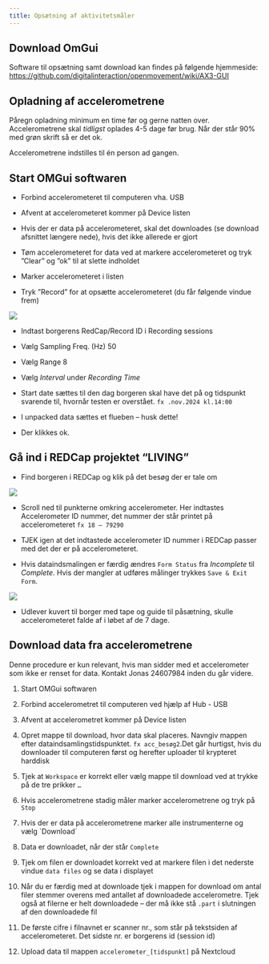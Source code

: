 ---
title: Opsætning af aktivitetsmåler
---

## Download OmGui

Software til opsætning samt download kan findes på følgende hjemmeside: <https://github.com/digitalinteraction/openmovement/wiki/AX3-GUI>

## Opladning af accelerometrene

Påregn opladning minimum en time før og gerne natten over. Accelerometrene skal *tidligst* oplades 4-5 dage før brug. Når der står 90% med grøn skrift så er det ok.

Accelerometrene indstilles til én person ad gangen.

## Start OMGui softwaren

-   Forbind accelerometeret til computeren vha. USB

-   Afvent at accelerometeret kommer på Device listen

-   Hvis der er data på accelerometeret, skal det downloades (se download afsnittet længere nede), hvis det ikke allerede er gjort

-   Tøm accelerometeret for data ved at markere accelerometeret og tryk ”Clear” og ”ok” til at slette indholdet

-   Marker accelerometeret i listen

-   Tryk ”Record” for at opsætte accelerometeret (du får følgende vindue frem)

![](pics/omgui.PNG)

-   Indtast borgerens RedCap/Record ID i Recording sessions

-   Vælg Sampling Freq. (Hz) 50

-   Vælg Range 8

-   Vælg *Interval* under *Recording Time*

-   Start date sættes til den dag borgeren skal have det på og tidspunkt svarende til, hvornår testen er overstået. `fx .nov.2024 kl.14:00`

-   I unpacked data sættes et flueben – husk dette!

-   Der klikkes ok.

## Gå ind i REDCap projektet "LIVING"

-   Find borgeren i REDCap og klik på det besøg der er tale om

![](pics/redc1.PNG)

-   Scroll ned til punkterne omkring accelerometer. Her indtastes Accelerometer ID nummer, det nummer der står printet på accelerometeret `fx 18 – 79290`

-   TJEK igen at det indtastede accelerometer ID nummer i REDCap passer med det der er på accelerometeret.

-   Hvis dataindsmalingen er færdig ændres `Form Status` fra *Incomplete* til *Complete*. Hvis der mangler at udføres målinger trykkes `Save & Exit Form`.

![](pics/acc1.PNG)

-   Udlever kuvert til borger med tape og guide til påsætning, skulle accelerometeret falde af i løbet af de 7 dage.

## Download data fra accelerometrene

::: callout-warning
Denne procedure er kun relevant, hvis man sidder med et accelerometer som ikke er renset for data. Kontakt Jonas 24607984 inden du går videre.
:::

1.  Start OMGui softwaren

2.  Forbind accelerometret til computeren ved hjælp af Hub - USB

3.  Afvent at accelerometret kommer på Device listen

4.  Opret mappe til download, hvor data skal placeres. Navngiv mappen efter dataindsamlingstidspunktet. `fx acc_besøg2`.Det går hurtigst, hvis du downloader til computeren først og herefter uploader til krypteret harddisk

5.  Tjek at `Workspace` er korrekt eller vælg mappe til download ved at trykke på de tre prikker `…`

6.  Hvis accelerometrene stadig måler marker accelerometrene og tryk på `Stop`

7.  Hvis der er data på accelerometrene marker alle instrumenterne og vælg \`Download´

8.  Data er downloadet, når der står `Complete`

9.  Tjek om filen er downloadet korrekt ved at markere filen i det nederste vindue `data files` og se data i displayet

10. Når du er færdig med at downloade tjek i mappen for download om antal filer stemmer overens med antallet af downloadede accelerometre. Tjek også at filerne er helt downloadede – der må ikke stå `.part` i slutningen af den downloadede fil

11. De første cifre i filnavnet er scanner nr., som står på tekstsiden af accelerometeret. Det sidste nr. er borgerens id (session id)

12. Upload data til mappen `accelerometer_[tidspunkt]` på Nextcloud
